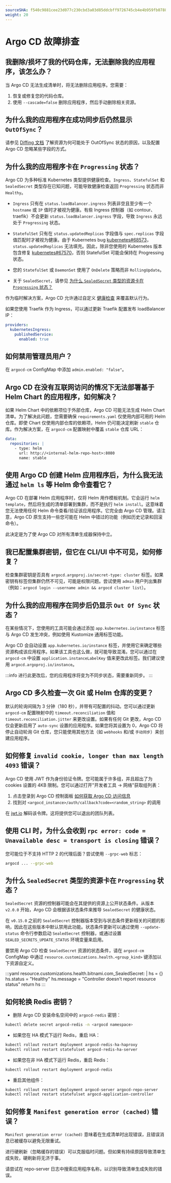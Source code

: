 ```yaml
---
sourceSHA: f540c9881cee23d077c230cbd3a03d85ddcbff9726745cb4e4b959fb078806d3
weight: 20
---
```


# Argo CD 故障排查

## 我删除/损坏了我的代码仓库，无法删除我的应用程序，该怎么办？

当 Argo CD 无法生成清单时，将无法删除应用程序。您需要：

1. 恢复或修复您的代码仓库。
2. 使用 `--cascade=false` 删除应用程序，然后手动删除相关资源。

## 为什么我的应用程序在成功同步后仍然显示 `OutOfSync`？

请参见 [Diffing 文档](https://argo-cd.readthedocs.io/en/stable/user-guide/diff-strategies/) 了解资源为何可能处于 OutOfSync 状态的原因，以及配置 Argo CD 忽略某些字段的方式。

## 为什么我的应用程序卡在 `Progressing` 状态？

Argo CD 为多种标准 Kubernetes 类型提供健康检查。`Ingress`、`StatefulSet` 和 `SealedSecret` 类型存在已知问题，可能导致健康检查返回 `Progressing` 状态而非 `Healthy`。

- `Ingress` 只有在 `status.loadBalancer.ingress` 列表非空且至少有一个 `hostname` 或 `IP` 值时才被视为健康。有些 Ingress 控制器（如 contour、traefik）不会更新 `status.loadBalancer.ingress` 字段，导致 `Ingress` 永远处于 `Progressing` 状态。
  
- `StatefulSet` 只有在 `status.updatedReplicas` 字段值与 `spec.replicas` 字段值匹配时才被视为健康。由于 Kubernetes bug [kubernetes#68573](https://github.com/kubernetes/kubernetes/issues/68573)，`status.updatedReplicas` 无法填充。因此，除非您使用的 Kubernetes 版本包含修复 [kubernetes#67570](https://github.com/kubernetes/kubernetes/pull/67570)，否则 StatefulSet 可能会保持在 Progressing 状态。

- 您的 `StatefulSet` 或 `DaemonSet` 使用了 `OnDelete` 策略而非 `RollingUpdate`。

- 关于 `SealedSecret`，请参见 [为什么 `SealedSecret` 类型的资源卡在 `Progressing` 状态？](#sealedsecret)

作为临时解决方案，Argo CD 允许通过自定义 [健康检查](https://argo-cd.readthedocs.io/en/stable/operator-manual/health/) 来覆盖默认行为。

如果您使用 Traefik 作为 Ingress，可以通过更新 Traefik 配置发布 loadBalancer IP：

```yaml
providers:
  kubernetesIngress:
    publishedService:
      enabled: true
```

## 如何禁用管理员用户？

在 `argocd-cm` ConfigMap 中添加 `admin.enabled: "false"`。

## Argo CD 在没有互联网访问的情况下无法部署基于 Helm Chart 的应用程序，如何解决？

如果 Helm Chart 中的依赖项位于外部仓库，Argo CD 可能无法生成 Helm Chart 清单。为了解决此问题，您需要确保 `requirements.yaml` 仅使用内部可用的 Helm 仓库。即使 Chart 仅使用内部仓库的依赖项，Helm 仍可能决定刷新 `stable` 仓库。作为解决方案，在 `argocd-cm` 配置映射中覆盖 `stable` 仓库 URL：

```yaml
data:
  repositories: |
    - type: helm
      url: http://<internal-helm-repo-host>:8080
      name: stable
```

## 使用 Argo CD 创建 Helm 应用程序后，为什么我无法通过 `helm ls` 等 Helm 命令查看它？

Argo CD 在部署 Helm 应用程序时，仅将 Helm 用作模板机制。它会运行 `helm template`，然后将生成的清单部署到集群，而不是执行 `helm install`。这意味着您无法使用任何 Helm 命令查看/验证该应用程序。它完全由 Argo CD 管理。请注意，Argo CD 原生支持一些您可能在 Helm 中错过的功能（例如历史记录和回滚命令）。

此决定是为了使 Argo CD 对所有清单生成器保持中立。

## 我已配置集群密钥，但它在 CLI/UI 中不可见，如何修复？

检查集群密钥是否具有 `argocd.argoproj.io/secret-type: cluster` 标签。如果密钥有标签但集群仍然不可见，可能是权限问题。尝试使用 `admin` 用户列出集群（例如：`argocd login --username admin && argocd cluster list`）。

## 为什么我的应用程序在同步后仍显示 `Out Of Sync` 状态？

在某些情况下，您使用的工具可能会通过添加 `app.kubernetes.io/instance` 标签与 Argo CD 发生冲突，例如使用 Kustomize 通用标签功能。

Argo CD 会自动设置 `app.kubernetes.io/instance` 标签，并使用它来确定哪些资源构成该应用程序。如果该工具也这么做，就可能导致混淆。您可以通过在 `argocd-cm` 中设置 `application.instanceLabelKey` 值来更改此标签。我们建议使用 `argocd.argoproj.io/instance`。

:::info
进行此更改后，您的应用程序将变为不同步状态，需要重新同步。
:::

## Argo CD 多久检查一次 Git 或 Helm 仓库的变更？

默认的轮询间隔为 3 分钟（180 秒），并带有可配置的抖动。您可以通过更新 `argocd-cm` 配置映射中的 `timeout.reconciliation` 值和 `timeout.reconciliation.jitter` 来更改设置。如果有任何 Git 更改，Argo CD 仅会更新启用了 `auto-sync` 设置的应用程序。如果您将其设置为 0，Argo CD 将停止自动轮询 Git 仓库，您只能使用其他方法（如 `webhooks` 和/或 `手动同步`）来创建应用程序。

## 如何修复 `invalid cookie, longer than max length 4093` 错误？

Argo CD 使用 JWT 作为身份验证令牌。您可能属于许多组，并且超出了为 cookies 设置的 4KB 限制。您可以通过打开"开发者工具 -> 网络"获取组列表：

1. 点击登录到 Argo CD 控制面板 [如何获取 Argo CD 访问信息](./../how_to/argocd_info.mdx)
2. 找到对 `<argocd_instance>/auth/callback?code=<random_string>` 的调用

在 [jwt.io](https://jwt.io/) 解码该令牌。这将提供您可以退出的团队列表。

## 使用 CLI 时，为什么会收到 `rpc error: code = Unavailable desc = transport is closing` 错误？

您可能位于不支持 HTTP 2 的代理后面？尝试使用 `--grpc-web` 标志：

```bash
argocd ... --grpc-web
```

## 为什么 `SealedSecret` 类型的资源卡在 `Progressing` 状态？<a id="sealedsecret" />

`SealedSecret` 资源的控制器可能会在其提供的资源上公开状态条件。从版本 `v2.0.0` 开始，Argo CD 会根据该状态条件来推导 `SealedSecret` 的健康状态。

在 `v0.15.0` 之前的 `SealedSecret` 控制器版本受到与状态条件更新相关的问题的影响，因此在这些版本中默认禁用此功能。状态条件更新可以通过使用 `--update-status` 命令行参数启动 `SealedSecret` 控制器，或通过设置 `SEALED_SECRETS_UPDATE_STATUS` 环境变量来启用。

要禁用 Argo CD 检查 `SealedSecret` 资源的状态条件，请在 `argocd-cm` ConfigMap 中通过 `resource.customizations.health.<group_kind>` 键添加以下资源自定义。

:::yaml
resource.customizations.health.bitnami.com\_SealedSecret: |
hs = {}
hs.status = "Healthy"
hs.message = "Controller doesn't report resource status"
return hs
:::

## 如何轮换 Redis 密钥？

- 删除 Argo CD 安装命名空间中的 `argocd-redis` 密钥：

```bash
kubectl delete secret argocd-redis -n <argocd namespace>
```

- 如果您在 HA 模式下运行 Redis，重启 HA：

```bash
kubectl rollout restart deployment argocd-redis-ha-haproxy
kubectl rollout restart statefulset argocd-redis-ha-server
```

- 如果您在非 HA 模式下运行 Redis，重启 Redis：

```bash
kubectl rollout restart deployment argocd-redis
```

- 重启其他组件：

```bash
kubectl rollout restart deployment argocd-server argocd-repo-server
kubectl rollout restart statefulset argocd-application-controller
```

## 如何修复 `Manifest generation error (cached)` 错误？

`Manifest generation error (cached)` 意味着在生成清单时出现错误，且错误消息已被缓存以避免无限重试。

进行硬刷新（忽略缓存的错误）可以克服临时问题。但如果有持续原因导致清单生成失败，硬刷新将无济于事。

请尝试在 repo-server 日志中搜索应用程序名称，以识别导致清单生成失败的错误。
